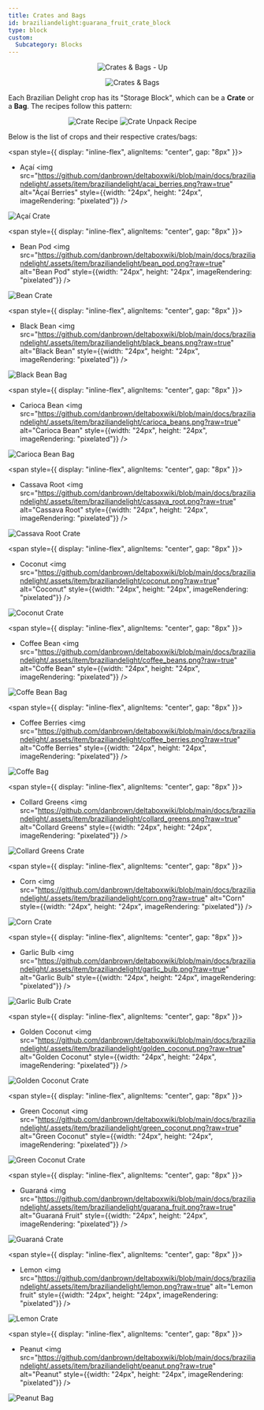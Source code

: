 ```yaml
---
title: Crates and Bags
id: braziliandelight:guarana_fruit_crate_block
type: block
custom:
  Subcategory: Blocks
---
```


<p align="center">
    <img src="https://github.com/danbrown/deltaboxwiki/blob/main/docs/braziliandelight/.assets/images/brazilliandelight/others/crates_N_bags_up.png?raw=true"
        alt="Crates & Bags - Up"
    />
</p>
<p align="center">
    <img src="https://github.com/danbrown/deltaboxwiki/blob/main/docs/braziliandelight/.assets/images/brazilliandelight/others/crates_N_bags.png?raw=true"
        alt="Crates & Bags"
    />
</p>

Each Brazilian Delight crop has its "Storage Block", which can be a **Crate** or a **Bag**. The recipes follow this pattern:

<p align="center">
    <img src="https://github.com/danbrown/deltaboxwiki/blob/main/docs/braziliandelight/.assets/images/brazilliandelight/others/crate_craft_demonstration.png?raw=true" alt="Crate Recipe" style={{width: "247px", height: "134px", imageRendering: "pixelated", marginRight: "8px"}}/>
    <img src="https://github.com/danbrown/deltaboxwiki/blob/main/docs/braziliandelight/.assets/images/brazilliandelight/others/crate_uncraft_demonstration.png?raw=true" alt="Crate Unpack Recipe" style={{width: "247px", height: "134px", imageRendering: "pixelated", marginLeft: "8px"}}/>
</p>

Below is the list of crops and their respective crates/bags:

<span style={{ display: "inline-flex", alignItems: "center", gap: "8px" }}>
  - Açaí
  <img src="https://github.com/danbrown/deltaboxwiki/blob/main/docs/braziliandelight/.assets/item/braziliandelight/acai_berries.png?raw=true" alt="Açaí Berries" style={{width: "24px", height: "24px", imageRendering: "pixelated"}} />
</span>
<p align="left">
    <img src="https://github.com/danbrown/deltaboxwiki/blob/main/docs/braziliandelight/.assets/blocks/braziliandelight/crates/acai_crate_block.png?raw=true" alt="Açaí Crate" style={{width: "128px", height: "128px", imageRendering: "pixelated"}}/>
</p>

<span style={{ display: "inline-flex", alignItems: "center", gap: "8px" }}>
  - Bean Pod
  <img src="https://github.com/danbrown/deltaboxwiki/blob/main/docs/braziliandelight/.assets/item/braziliandelight/bean_pod.png?raw=true" alt="Bean Pod" style={{width: "24px", height: "24px", imageRendering: "pixelated"}} />
</span>
<p align="left">
    <img src="https://github.com/danbrown/deltaboxwiki/blob/main/docs/braziliandelight/.assets/blocks/braziliandelight/crates/bean_pod_crate_block.png?raw=true" alt="Bean Crate" style={{width: "128px", height: "128px", imageRendering: "pixelated"}}/>
</p>

<span style={{ display: "inline-flex", alignItems: "center", gap: "8px" }}>
  - Black Bean
  <img src="https://github.com/danbrown/deltaboxwiki/blob/main/docs/braziliandelight/.assets/item/braziliandelight/black_beans.png?raw=true" alt="Black Bean" style={{width: "24px", height: "24px", imageRendering: "pixelated"}} />
</span>
<p align="left">
    <img src="https://github.com/danbrown/deltaboxwiki/blob/main/docs/braziliandelight/.assets/blocks/braziliandelight/crates/black_beans_bag_block.png?raw=true" alt="Black Bean Bag" style={{width: "128px", height: "128px", imageRendering: "pixelated"}}/>
</p>

<span style={{ display: "inline-flex", alignItems: "center", gap: "8px" }}>
  - Carioca Bean
  <img src="https://github.com/danbrown/deltaboxwiki/blob/main/docs/braziliandelight/.assets/item/braziliandelight/carioca_beans.png?raw=true" alt="Carioca Bean" style={{width: "24px", height: "24px", imageRendering: "pixelated"}} />
</span>
<p align="left">
    <img src="https://github.com/danbrown/deltaboxwiki/blob/main/docs/braziliandelight/.assets/blocks/braziliandelight/crates/carioca_beans_bag_block.png?raw=true" alt="Carioca Bean Bag" style={{width: "128px", height: "128px", imageRendering: "pixelated"}}/>
</p>

<span style={{ display: "inline-flex", alignItems: "center", gap: "8px" }}>
  - Cassava Root
  <img src="https://github.com/danbrown/deltaboxwiki/blob/main/docs/braziliandelight/.assets/item/braziliandelight/cassava_root.png?raw=true" alt="Cassava Root" style={{width: "24px", height: "24px", imageRendering: "pixelated"}} />
</span>
<p align="left">
    <img src="https://github.com/danbrown/deltaboxwiki/blob/main/docs/braziliandelight/.assets/blocks/braziliandelight/crates/cassava_crate_block.png?raw=true" alt="Cassava Root Crate" style={{width: "128px", height: "128px", imageRendering: "pixelated"}}/>
</p>

<span style={{ display: "inline-flex", alignItems: "center", gap: "8px" }}>
  - Coconut
  <img src="https://github.com/danbrown/deltaboxwiki/blob/main/docs/braziliandelight/.assets/item/braziliandelight/coconut.png?raw=true" alt="Coconut" style={{width: "24px", height: "24px", imageRendering: "pixelated"}} />
</span>
<p align="left">
    <img src="https://github.com/danbrown/deltaboxwiki/blob/main/docs/braziliandelight/.assets/blocks/braziliandelight/crates/coconut_crate_block.png?raw=true" alt="Coconut Crate" style={{width: "128px", height: "128px", imageRendering: "pixelated"}}/>
</p>

<span style={{ display: "inline-flex", alignItems: "center", gap: "8px" }}>
  - Coffee Bean
  <img src="https://github.com/danbrown/deltaboxwiki/blob/main/docs/braziliandelight/.assets/item/braziliandelight/coffee_beans.png?raw=true" alt="Coffe Bean" style={{width: "24px", height: "24px", imageRendering: "pixelated"}} />
</span>
<p align="left">
    <img src="https://github.com/danbrown/deltaboxwiki/blob/main/docs/braziliandelight/.assets/blocks/braziliandelight/crates/coffee_beans_bag_block.png?raw=true" alt="Coffe Bean Bag" style={{width: "128px", height: "128px", imageRendering: "pixelated"}}/>
</p>

<span style={{ display: "inline-flex", alignItems: "center", gap: "8px" }}>
  - Coffee Berries
  <img src="https://github.com/danbrown/deltaboxwiki/blob/main/docs/braziliandelight/.assets/item/braziliandelight/coffee_berries.png?raw=true" alt="Coffe Berries" style={{width: "24px", height: "24px", imageRendering: "pixelated"}} />
</span>
<p align="left">
    <img src="https://github.com/danbrown/deltaboxwiki/blob/main/docs/braziliandelight/.assets/blocks/braziliandelight/crates/coffee_berries_crate_block.png?raw=true" alt="Coffe Bag" style={{width: "128px", height: "128px", imageRendering: "pixelated"}}/>
</p>

<span style={{ display: "inline-flex", alignItems: "center", gap: "8px" }}>
  - Collard Greens
  <img src="https://github.com/danbrown/deltaboxwiki/blob/main/docs/braziliandelight/.assets/item/braziliandelight/collard_greens.png?raw=true" alt="Collard Greens" style={{width: "24px", height: "24px", imageRendering: "pixelated"}} />
</span>
<p align="left">
    <img src="https://github.com/danbrown/deltaboxwiki/blob/main/docs/braziliandelight/.assets/blocks/braziliandelight/crates/collard_greens_crate_block.png?raw=true" alt="Collard Greens Crate" style={{width: "128px", height: "128px", imageRendering: "pixelated"}}/>
</p>

<span style={{ display: "inline-flex", alignItems: "center", gap: "8px" }}>
  - Corn
  <img src="https://github.com/danbrown/deltaboxwiki/blob/main/docs/braziliandelight/.assets/item/braziliandelight/corn.png?raw=true" alt="Corn" style={{width: "24px", height: "24px", imageRendering: "pixelated"}} />
</span>
<p align="left">
    <img src="https://github.com/danbrown/deltaboxwiki/blob/main/docs/braziliandelight/.assets/blocks/braziliandelight/crates/corn_crate_block.png?raw=true" alt="Corn Crate" style={{width: "128px", height: "128px", imageRendering: "pixelated"}}/>
</p>

<span style={{ display: "inline-flex", alignItems: "center", gap: "8px" }}>
  - Garlic Bulb
  <img src="https://github.com/danbrown/deltaboxwiki/blob/main/docs/braziliandelight/.assets/item/braziliandelight/garlic_bulb.png?raw=true" alt="Garlic Bulb" style={{width: "24px", height: "24px", imageRendering: "pixelated"}} />
</span>
<p align="left">
    <img src="https://github.com/danbrown/deltaboxwiki/blob/main/docs/braziliandelight/.assets/blocks/braziliandelight/crates/garlic_bulb_crate_block.png?raw=true" alt="Garlic Bulb Crate" style={{width: "128px", height: "128px", imageRendering: "pixelated"}}/>
</p>

<span style={{ display: "inline-flex", alignItems: "center", gap: "8px" }}>
  - Golden Coconut
  <img src="https://github.com/danbrown/deltaboxwiki/blob/main/docs/braziliandelight/.assets/item/braziliandelight/golden_coconut.png?raw=true" alt="Golden Coconut" style={{width: "24px", height: "24px", imageRendering: "pixelated"}} />
</span>
<p align="left">
    <img src="https://github.com/danbrown/deltaboxwiki/blob/main/docs/braziliandelight/.assets/blocks/braziliandelight/crates/golden_coconut_crate_block.png?raw=true" alt="Golden Coconut Crate" style={{width: "128px", height: "128px", imageRendering: "pixelated"}}/>
</p>

<span style={{ display: "inline-flex", alignItems: "center", gap: "8px" }}>
  - Green Coconut
  <img src="https://github.com/danbrown/deltaboxwiki/blob/main/docs/braziliandelight/.assets/item/braziliandelight/green_coconut.png?raw=true" alt="Green Coconut" style={{width: "24px", height: "24px", imageRendering: "pixelated"}} />
</span>
<p align="left">
    <img src="https://github.com/danbrown/deltaboxwiki/blob/main/docs/braziliandelight/.assets/blocks/braziliandelight/crates/green_coconut_crate_block.png?raw=true" alt="Green Coconut Crate" style={{width: "128px", height: "128px", imageRendering: "pixelated"}}/>
</p>

<span style={{ display: "inline-flex", alignItems: "center", gap: "8px" }}>
  - Guaraná 
  <img src="https://github.com/danbrown/deltaboxwiki/blob/main/docs/braziliandelight/.assets/item/braziliandelight/guarana_fruit.png?raw=true" alt="Guaraná Fruit" style={{width: "24px", height: "24px", imageRendering: "pixelated"}} />
</span>
<p align="left">
    <img src="https://github.com/danbrown/deltaboxwiki/blob/main/docs/braziliandelight/.assets/blocks/braziliandelight/crates/guarana_fruit_crate_block.png?raw=true" alt="Guaraná Crate" style={{width: "128px", height: "128px", imageRendering: "pixelated"}}/>
</p>

<span style={{ display: "inline-flex", alignItems: "center", gap: "8px" }}>
  - Lemon
  <img src="https://github.com/danbrown/deltaboxwiki/blob/main/docs/braziliandelight/.assets/item/braziliandelight/lemon.png?raw=true" alt="Lemon fruit" style={{width: "24px", height: "24px", imageRendering: "pixelated"}} />
</span>
<p align="left">
    <img src="https://github.com/danbrown/deltaboxwiki/blob/main/docs/braziliandelight/.assets/blocks/braziliandelight/crates/lemon_crate_block.png?raw=true" alt="Lemon Crate" style={{width: "128px", height: "128px", imageRendering: "pixelated"}}/>
</p>

<span style={{ display: "inline-flex", alignItems: "center", gap: "8px" }}>
  - Peanut
  <img src="https://github.com/danbrown/deltaboxwiki/blob/main/docs/braziliandelight/.assets/item/braziliandelight/peanut.png?raw=true" alt="Peanut" style={{width: "24px", height: "24px", imageRendering: "pixelated"}} />
</span>
<p align="left">
    <img src="https://github.com/danbrown/deltaboxwiki/blob/main/docs/braziliandelight/.assets/blocks/braziliandelight/crates/peanut_bag_block.png?raw=true" alt="Peanut Bag" style={{width: "128px", height: "128px", imageRendering: "pixelated"}}/>
</p>
